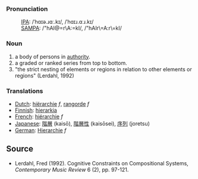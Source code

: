 ===Pronunciation===
:[[International Phonetic Alphabet|IPA]]: /ˈhɑɪə.ɹɑː.kɪ/, /ˈhɑɪɹ.ɑːɹ.kɪ/
:[[SAMPA]]: /"hAI@=r\A:=kI/, /"hAIr\=A:r\=kI/


=== Noun ===

# a body of persons in [[authority]].
# a graded or ranked series from top to bottom.
# "the strict nesting of elements or regions in relation to other elements or regions" (Lerdahl, 1992)

=== Translations ===
*[[Dutch]]: [[hiërarchie]] ''f'', [[rangorde]] ''f''
*[[Finnish]]: [[hierarkia]]
*[[French]]: [[hiérarchie]] ''f''
*[[Japanese]]: [[階層]] (kaisō), [[階層性]] (kaisōsei), [[序列]] (joretsu)
*[[German]]: [[Hierarchie]] ''f''

==Source==
*Lerdahl, Fred (1992). Cognitive Constraints on Compositional Systems, ''Contemporary Music Review'' 6 (2), pp. 97-121.
